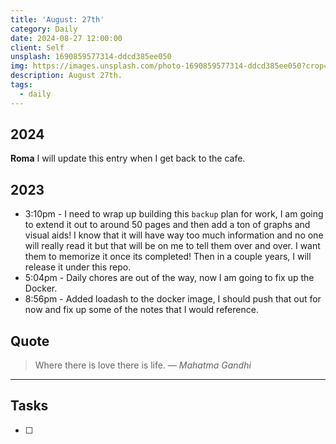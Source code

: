 ```yaml
---
title: 'August: 27th'
category: Daily
date: 2024-08-27 12:00:00
client: Self
unsplash: 1690859577314-ddcd385ee050
img: https://images.unsplash.com/photo-1690859577314-ddcd385ee050?crop=entropy&cs=srgb&fm=jpg&ixid=MnwzNjM5Nzd8MHwxfHJhbmRvbXx8fHx8fHx8fDE2ODE3NDg2ODY&ixlib=rb-4.0.3&q=85
description: August 27th. 
tags:
  - daily
---
```



## 2024

**Roma**
I will update this entry when I get back to the cafe.


## 2023
- 3:10pm - I need to wrap up building this `backup` plan for work, I am going to extend it out to around 50 pages and then add a ton of graphs and visual aids! I know that it will have way too much information and no one will really read it but that will be on me to tell them over and over. I want them to memorize it once its completed! Then in a couple years, I will release it under this repo.
- 5:04pm - Daily chores are out of the way, now I am going to fix up the Docker. 
- 8:56pm - Added loadash to the docker image, I should push that out for now and fix up some of the notes that I would reference.

## Quote

> Where there is love there is life.
> — <cite>Mahatma Gandhi</cite>

---

## Tasks

- [ ]